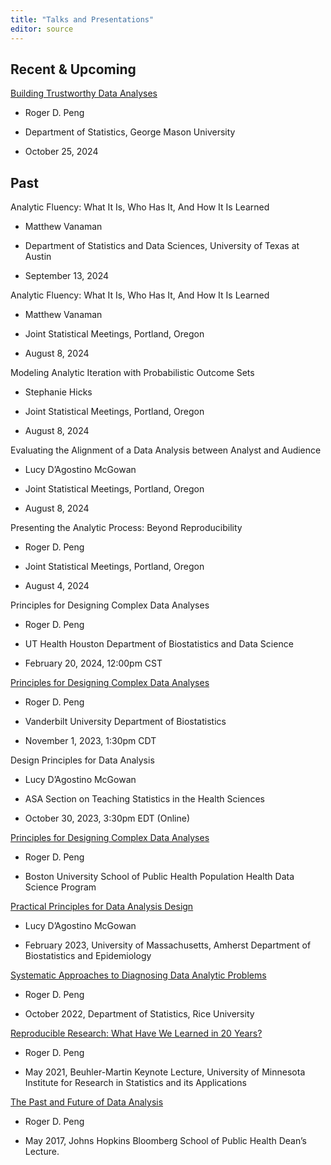 ```yaml
---
title: "Talks and Presentations"
editor: source
---
```



## Recent & Upcoming


[Building Trustworthy Data Analyses](https://drive.google.com/file/d/1MOS87XLkuvx2-ErfzJ4q7TvG5BmFxgbD/view?usp=share_link)

* Roger D. Peng

* Department of Statistics, George Mason University

* October 25, 2024



## Past

Analytic Fluency: What It Is, Who Has It, And How It Is Learned

* Matthew Vanaman

* Department of Statistics and Data Sciences, University of Texas at Austin

*  September 13, 2024


Analytic Fluency: What It Is, Who Has It, And How It Is Learned

* Matthew Vanaman

* Joint Statistical Meetings, Portland, Oregon

* August 8, 2024


Modeling Analytic Iteration with Probabilistic Outcome Sets

* Stephanie Hicks

* Joint Statistical Meetings, Portland, Oregon

* August 8, 2024


Evaluating the Alignment of a Data Analysis between Analyst and Audience

* Lucy D'Agostino McGowan

* Joint Statistical Meetings, Portland, Oregon

* August 8, 2024


Presenting the Analytic Process: Beyond Reproducibility

* Roger D. Peng

* Joint Statistical Meetings, Portland, Oregon

* August 4, 2024


Principles for Designing Complex Data Analyses

* Roger D. Peng

* UT Health Houston Department of Biostatistics and Data Science

* February 20, 2024, 12:00pm CST


[Principles for Designing Complex Data Analyses](https://biostat.app.vumc.org/wiki/Main/RogerPeng11012023)

* Roger D. Peng

* Vanderbilt University Department of Biostatistics

* November 1, 2023, 1:30pm CDT


Design Principles for Data Analysis

* Lucy D'Agostino McGowan

* ASA Section on Teaching Statistics in the Health Sciences 

* October 30, 2023, 3:30pm EDT (Online)

[Principles for Designing Complex Data Analyses](https://www.bu.edu/hic/health-data-science-distinguished-speaker-roger-peng-university-of-texas-austin/)

* Roger D. Peng

* Boston University School of Public Health Population Health Data Science Program


[Practical Principles for Data Analysis Design](https://www.lucymcgowan.com/talk/u_mass_amherst_department_of_biostatistics_and_epidemiology_seminar_spring_2023/)

* Lucy D'Agostino McGowan

* February 2023, University of  Massachusetts, Amherst Department of Biostatistics and Epidemiology 

[Systematic Approaches to Diagnosing Data Analytic Problems](slides/pengslides_Rice_2022.pdf)

* Roger D. Peng

* October 2022, Department of Statistics, Rice University

[Reproducible Research: What Have We Learned in 20 Years?](slides/pengslides_IRSA2021.pdf)

* Roger D. Peng

* May 2021, Beuhler-Martin Keynote Lecture, University of Minnesota Institute for Research in Statistics and its Applications

[The Past and Future of Data Analysis](https://youtu.be/qFtJaq4TlqE)

* Roger D. Peng

* May 2017, Johns Hopkins Bloomberg School of Public Health Dean's Lecture.


